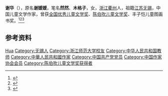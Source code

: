 {{Otheruses|other=名为谢华的其他人物|谢华}}

'''谢华'''（{{bd|1948年|}}），原名'''谢媛媛'''，笔名'''然然'''、'''木格子'''，女，[[浙江|浙江]][[衢州|衢州]]人，祖籍[[江苏|江苏]][[无锡|无锡]]，中国儿童文学作家，曾获[[全国优秀儿童文学奖|全国优秀儿童文学奖]]、[[陈伯吹儿童文学奖|陈伯吹儿童文学奖]]、丰子恺儿童图画书奖。<ref>{{Cite book|title=世界儿童文学事典|author=蒋风主编|publisher=希望出版社|year=1992|isbn=|location=太原|pages=}}</ref><ref>{{Cite web|title=谢华|url=http://www.chinawriter.com.cn/zxhy/member/5385.shtml|accessdate=2020-07-12|work=中国作家网|archive-date=2019-09-17|archive-url=https://web.archive.org/web/20190917201514/http://www.chinawriter.com.cn/zxhy/member/5385.shtml|dead-url=no}}</ref><ref>{{Cite web|title=衢州一中校友、儿童文学作家谢华老师荣获第六届丰子恺儿童图画书奖首奖~|url=https://zj.zjol.com.cn/news/1266931.html|accessdate=2020-07-12|work=浙江省衢州第一中学|archive-date=2020-07-12|archive-url=https://web.archive.org/web/20200712065932/https://zj.zjol.com.cn/news/1266931.html|dead-url=no}}</ref>

== 参考资料 ==
{{reflist}}

{{中国人物小作品}}
{{全国优秀儿童文学奖}}
{{陈伯吹儿童文学奖}}

{{Authority control}}
{{DEFAULTSORT:Xie谢}}
[[Category:谢姓|Hua]]
[[Category:无锡人|Category:无锡人]]
[[Category:浙江师范大学校友|Category:浙江师范大学校友]]
[[Category:中华人民共和国教师|Category:中华人民共和国教师]]
[[Category:中華人民共和國作家|Category:中華人民共和國作家]]
[[Category:中国共产党党员|Category:中国共产党党员]]
[[Category:中国作家协会会员|Category:中国作家协会会员]]
[[Category:陈伯吹儿童文学奖获得者|Category:陈伯吹儿童文学奖获得者]]